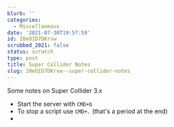 ```yaml
---
blurb: ''
categories:
  - Miscellaneous
date: '2021-07-30T19:57:59'
id: 20eOID7DKrvw
scrubbed_2021: false
status: scratch
type: post
title: Super Collider Notes
slug: 20eOID7DKrvw--super-collider-notes
---
```


Some notes on Super Collider 3.x

- Start the server with `CMD+b`
- To stop a script use `CMD+.` (that's a period at the end)
-
